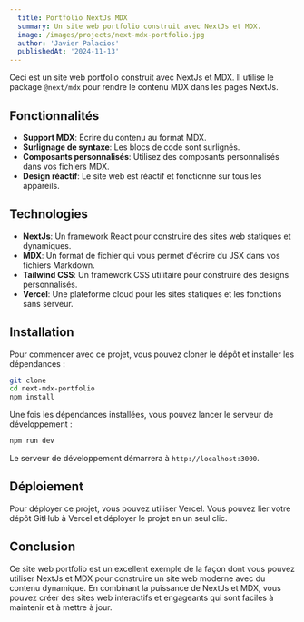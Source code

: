 ```yaml
---
  title: Portfolio NextJs MDX
  summary: Un site web portfolio construit avec NextJs et MDX.
  image: /images/projects/next-mdx-portfolio.jpg
  author: 'Javier Palacios'
  publishedAt: '2024-11-13'
---
```


Ceci est un site web portfolio construit avec NextJs et MDX. Il utilise le
package `@next/mdx` pour rendre le contenu MDX dans les pages NextJs.

## Fonctionnalités

- **Support MDX**: Écrire du contenu au format MDX.
- **Surlignage de syntaxe**: Les blocs de code sont surlignés.
- **Composants personnalisés**: Utilisez des composants personnalisés dans vos
  fichiers MDX.
- **Design réactif**: Le site web est réactif et fonctionne sur tous les
  appareils.

## Technologies

- **NextJs**: Un framework React pour construire des sites web statiques et
  dynamiques.
- **MDX**: Un format de fichier qui vous permet d'écrire du JSX dans vos
  fichiers Markdown.
- **Tailwind CSS**: Un framework CSS utilitaire pour construire des designs
  personnalisés.
- **Vercel**: Une plateforme cloud pour les sites statiques et les fonctions
  sans serveur.

## Installation

Pour commencer avec ce projet, vous pouvez cloner le dépôt et installer les
dépendances :

```bash
git clone
cd next-mdx-portfolio
npm install
```

Une fois les dépendances installées, vous pouvez lancer le serveur de
développement :

```bash
npm run dev
```

Le serveur de développement démarrera à `http://localhost:3000`.

## Déploiement

Pour déployer ce projet, vous pouvez utiliser Vercel. Vous pouvez lier votre
dépôt GitHub à Vercel et déployer le projet en un seul clic.

## Conclusion

Ce site web portfolio est un excellent exemple de la façon dont vous pouvez
utiliser NextJs et MDX pour construire un site web moderne avec du contenu
dynamique. En combinant la puissance de NextJs et MDX, vous pouvez créer des
sites web interactifs et engageants qui sont faciles à maintenir et à mettre à
jour.
